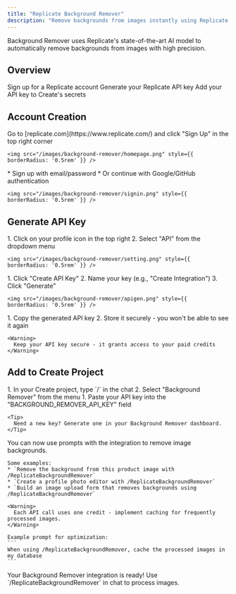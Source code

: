 ```yaml
---
title: "Replicate Background Remover"
description: "Remove backgrounds from images instantly using Replicate's AI model"
---
```


Background Remover uses Replicate's state-of-the-art AI model to automatically remove backgrounds from images with high precision.

## Overview

<CardGroup cols={2}>
  <Card title="Create Account" icon="user">
    Sign up for a Replicate account
  </Card>
  <Card title="Get API Key" icon="key">
    Generate your Replicate API key
  </Card>
  <Card title="Copy into Create" icon="plug">
    Add your API key to Create's secrets
  </Card>
</CardGroup>

## Account Creation

<Steps>
  <Step title="Visit Replicate's Website">
    Go to [replicate.com](https://www.replicate.com/) and click "Sign Up" in the top right corner
    
    <img src="/images/background-remover/homepage.png" style={{ borderRadius: '0.5rem' }} />
  </Step>

  <Step title="Choose Signup Method">
    * Sign up with email/password
    * Or continue with Google/GitHub authentication

    <img src="/images/background-remover/signin.png" style={{ borderRadius: '0.5rem' }} />
  </Step>
</Steps>

## Generate API Key

<Steps>
  <Step title="Access API Settings">
    1. Click on your profile icon in the top right
    2. Select "API" from the dropdown menu
    
    <img src="/images/background-remover/setting.png" style={{ borderRadius: '0.5rem' }} />
  </Step>

  <Step title="Create New API Key">
    1. Click "Create API Key"
    2. Name your key (e.g., "Create Integration")
    3. Click "Generate"
    
    <img src="/images/background-remover/apigen.png" style={{ borderRadius: '0.5rem' }} />
  </Step>

  <Step title="Copy Your Key">
    1. Copy the generated API key
    2. Store it securely - you won't be able to see it again
    
    <Warning>
      Keep your API key secure - it grants access to your paid credits
    </Warning>
  </Step>
</Steps>

## Add to Create Project

<Steps>
  <Step title="Add the integration">
    1. In your Create project, type `/` in the chat 
    2. Select "Background Remover" from the menu
  </Step>

  <Step title="Add your API key">
    1. Paste your API key into the "BACKGROUND_REMOVER_API_KEY" field
    
    <Tip>
      Need a new key? Generate one in your Background Remover dashboard.
    </Tip>
  </Step>

  <Step title="Use it">
    You can now use prompts with the integration to remove image backgrounds.

    Some examples:
    * `Remove the background from this product image with /ReplicateBackgroundRemover`
    * `Create a profile photo editor with /ReplicateBackgroundRemover`
    * `Build an image upload form that removes backgrounds using /ReplicateBackgroundRemover`

    <Warning>
      Each API call uses one credit - implement caching for frequently processed images.
    </Warning>

    Example prompt for optimization:
    ```
    When using /ReplicateBackgroundRemover, cache the processed images in my database
    ```
  </Step>
</Steps>

<Note type="success">
  Your Background Remover integration is ready! Use `/ReplicateBackgroundRemover` in chat to process images.
</Note>
